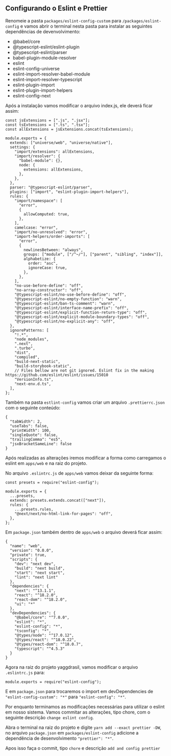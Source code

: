 
<Meta title="Registro Instalação/Sistema/Configurando o Eslint e Prettier" />

## Configurando o Eslint e Prettier

Renomeie a pasta `packages/eslint-config-custom` para `/packages/eslint-config` e vamos abrir o terminal nesta pasta para instalar as seguintes dependências de devenvolvimento:

- @babel/core
- @typescript-eslint/eslint-plugin
- @typescript-eslint/parser
- babel-plugin-module-resolver
- eslint
- eslint-config-universe
- eslint-import-resolver-babel-module
- eslint-import-resolver-typescript
- eslint-plugin-import
- eslint-plugin-import-helpers
- eslint-config-next

Após a instalação vamos modificar o arquivo index.js, ele deverá ficar assim:

```
const jsExtensions = [".js", ".jsx"];
const tsExtensions = [".ts", ".tsx"];
const allExtensions = jsExtensions.concat(tsExtensions);

module.exports = {
  extends: ["universe/web", "universe/native"],
  settings: {
    "import/extensions": allExtensions,
    "import/resolver": {
      "babel-module": {},
      node: {
        extensions: allExtensions,
      },
    },
  },
  parser: "@typescript-eslint/parser",
  plugins: ["import", "eslint-plugin-import-helpers"],
  rules: {
    "import/namespace": [
      "error",
      {
        allowComputed: true,
      },
    ],
    camelcase: "error",
    "import/no-unresolved": "error",
    "import-helpers/order-imports": [
      "error",
      {
        newlinesBetween: "always",
        groups: ["module", ["/^~/"], ["parent", "sibling", "index"]],
        alphabetize: {
          order: "asc",
          ignoreCase: true,
        },
      },
    ],
    "no-use-before-define": "off",
    "no-array-constructor": "off",
    "@typescript-eslint/no-use-before-define": "off",
    "@typescript-eslint/no-empty-function": "warn",
    "@typescript-eslint/ban-ts-comment": "warn",
    "@typescript-eslint/interface-name-prefix": "off",
    "@typescript-eslint/explicit-function-return-type": "off",
    "@typescript-eslint/explicit-module-boundary-types": "off",
    "@typescript-eslint/no-explicit-any": "off",
  },
  ignorePatterns: [
    "!.*",
    "node_modules",
    ".next",
    ".turbo",
    "dist",
    "compiled",
    "build-next-static",
    "build-storybook-static",
    // Files bellow are not git ignored. Eslint fix in the making https://github.com/eslint/eslint/issues/15010
    "VersionInfo.ts",
    "next-env.d.ts",
  ],
};
```

Também na pasta `estlint-config` vamos criar um arquivo `.prettierrc.json` com o seguinte conteúdo:

```
{
  "tabWidth": 2,
  "useTabs": false,
  "printWidth": 100,
  "singleQuote": false,
  "trailingComma": "es5",
  "jsxBracketSameLine": false
}
```

Após realizadas as alterações iremos modificar a forma como carregamos o eslint em `apps/web` e na raiz do projeto.

No arquivo `.eslintrc.js` de `apps/web` vamos deixar da seguinte forma:

```
const presets = require("eslint-config");

module.exports = {
  ...presets,
  extends: presets.extends.concat(["next"]),
  rules: {
    ...presets.rules,
    "@next/next/no-html-link-for-pages": "off",
  },
};
```

Em `package.json` também dentro de `apps/web` o arquivo deverá ficar assim:

```
{
  "name": "web",
  "version": "0.0.0",
  "private": true,
  "scripts": {
    "dev": "next dev",
    "build": "next build",
    "start": "next start",
    "lint": "next lint"
  },
  "dependencies": {
    "next": "^13.1.1",
    "react": "^18.2.0",
    "react-dom": "^18.2.0",
    "ui": "*"
  },
  "devDependencies": {
    "@babel/core": "^7.0.0",
    "eslint": "*",
    "eslint-config": "*",
    "tsconfig": "*",
    "@types/node": "^17.0.12",
    "@types/react": "^18.0.22",
    "@types/react-dom": "^18.0.7",
    "typescript": "^4.5.3"
  }
}
```

Agora na raiz do projeto yaggdrasil, vamos modificar o arquivo `.eslintrc.js` para:

```
module.exports = require("eslint-config");
```

E em `package.json` para trocaremos o import em devDependencies de `"eslint-config-custom": "*"` para `"eslint-config": "*"`.

Por enquanto terminamos as modificações necessárias para utilizar o eslint em nosso sistema. Vamos commitar as alterações, tipo chore, com o seguinte descrição `change eslint config`.

Abra o terminal na raiz do projeto e digite `yarn add --exact prettier -DW`, no arquivo `package.json` em `packages/eslint-config` adicione a dependência de desenvolvimento `"prettier": "*"`.

Apos isso faça o commit, tipo `chore` e descrição `add and config prettier`
